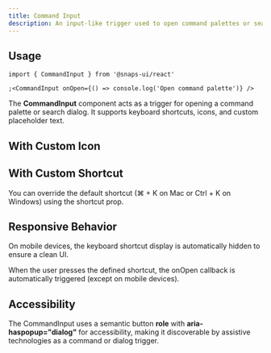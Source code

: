 ```yaml
---
title: Command Input
description: An input-like trigger used to open command palettes or search dialogs, supporting icons, keyboard shortcuts, and custom placeholders
---
```


<ExampleTabs name="command-input-demo" scope="command-input" />

## Usage

```tsx
import { CommandInput } from '@snaps-ui/react'

;<CommandInput onOpen={() => console.log('Open command palette')} />
```

The **CommandInput** component acts as a trigger for opening a command palette or search dialog.
It supports keyboard shortcuts, icons, and custom placeholder text.

## With Custom Icon

<ExampleTabs name="command-input-icon" scope="command-input" />

## With Custom Shortcut

You can override the default shortcut (⌘ + K on Mac or Ctrl + K on Windows) using the shortcut prop.

<ExampleTabs name="command-input-shortcut" scope="command-input" />

## Responsive Behavior

On mobile devices, the keyboard shortcut display is automatically hidden to ensure a clean UI.

When the user presses the defined shortcut, the onOpen callback is automatically triggered (except on mobile devices).

## Accessibility

The CommandInput uses a semantic button **role** with **aria-haspopup="dialog"** for accessibility, making it discoverable by assistive technologies as a command or dialog trigger.
